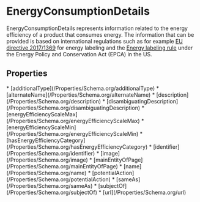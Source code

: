   
# EnergyConsumptionDetails

EnergyConsumptionDetails represents information related to the energy efficiency of a product that consumes energy. The information that can be provided is based on international regulations such as for example <a href="https://eur-lex.europa.eu/eli/reg/2017/1369/oj">EU directive 2017/1369</a> for energy labeling and the <a href="https://www.ftc.gov/enforcement/rules/rulemaking-regulatory-reform-proceedings/energy-water-use-labeling-consumer">Energy labeling rule</a> under the Energy Policy and Conservation Act (EPCA) in the US.

## Properties

<Grid>
* [additionalType](/Properties/Schema.org/additionalType)
* [alternateName](/Properties/Schema.org/alternateName)
* [description](/Properties/Schema.org/description)
* [disambiguatingDescription](/Properties/Schema.org/disambiguatingDescription)
* [energyEfficiencyScaleMax](/Properties/Schema.org/energyEfficiencyScaleMax)
* [energyEfficiencyScaleMin](/Properties/Schema.org/energyEfficiencyScaleMin)
* [hasEnergyEfficiencyCategory](/Properties/Schema.org/hasEnergyEfficiencyCategory)
* [identifier](/Properties/Schema.org/identifier)
* [image](/Properties/Schema.org/image)
* [mainEntityOfPage](/Properties/Schema.org/mainEntityOfPage)
* [name](/Properties/Schema.org/name)
* [potentialAction](/Properties/Schema.org/potentialAction)
* [sameAs](/Properties/Schema.org/sameAs)
* [subjectOf](/Properties/Schema.org/subjectOf)
* [url](/Properties/Schema.org/url)
</Grid>

